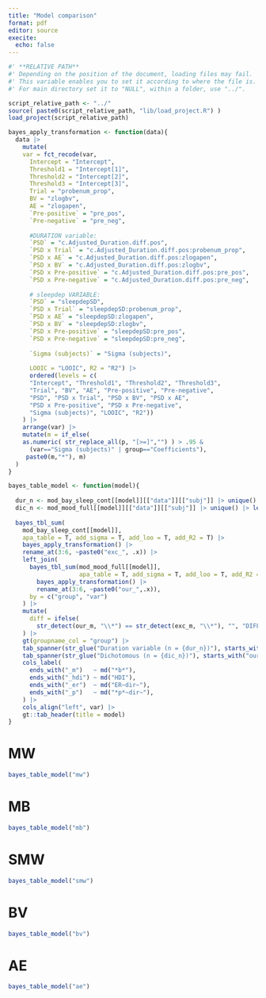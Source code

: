 ```yaml
---
title: "Model comparison"
format: pdf
editor: source
execite:
  echo: false
---
```


```r
#' **RELATIVE PATH**
#' Depending on the position of the document, loading files may fail.
#' This variable enables you to set it according to where the file is. 
#' For main directory set it to "NULL", within a folder, use "../".

script_relative_path <- "../"
source( paste0(script_relative_path, "lib/load_project.R") )
load_project(script_relative_path)
```

```r
bayes_apply_transformation <- function(data){
  data |>
    mutate(    
    var = fct_recode(var, 
      Intercept = "Intercept",
      Threshold1 = "Intercept[1]", 
      Threshold2 = "Intercept[2]", 
      Threshold3 = "Intercept[3]", 
      Trial = "probenum_prop",  
      BV = "zlogbv",
      AE = "zlogapen", 
      `Pre-positive` = "pre_pos", 
      `Pre-negative` = "pre_neg", 
      
      #DURATION variable:
      `PSD` = "c.Adjusted_Duration.diff.pos", 
      `PSD x Trial` = "c.Adjusted_Duration.diff.pos:probenum_prop",
      `PSD x AE` = "c.Adjusted_Duration.diff.pos:zlogapen",
      `PSD x BV` = "c.Adjusted_Duration.diff.pos:zlogbv",
      `PSD x Pre-positive` = "c.Adjusted_Duration.diff.pos:pre_pos", 
      `PSD x Pre-negative` = "c.Adjusted_Duration.diff.pos:pre_neg", 
      
      # sleepdep VARIABLE:
      `PSD` = "sleepdepSD", 
      `PSD x Trial` = "sleepdepSD:probenum_prop",
      `PSD x AE` = "sleepdepSD:zlogapen",
      `PSD x BV` = "sleepdepSD:zlogbv",
      `PSD x Pre-positive` = "sleepdepSD:pre_pos", 
      `PSD x Pre-negative` = "sleepdepSD:pre_neg", 
      
      `Sigma (subjects)` = "Sigma (subjects)",
      
      LOOIC = "LOOIC", R2 = "R2") |>
      ordered(levels = c(
      "Intercept", "Threshold1", "Threshold2", "Threshold3",
      "Trial", "BV", "AE", "Pre-positive", "Pre-negative", 
      "PSD", "PSD x Trial", "PSD x BV", "PSD x AE",
      "PSD x Pre-positive", "PSD x Pre-negative",
      "Sigma (subjects)", "LOOIC", "R2"))
    ) |>
    arrange(var) |>
    mutate(m = if_else(
    as.numeric( str_replace_all(p, "[>=]","") ) > .95 & 
      (var=="Sigma (subjects)" | group=="Coefficients"),
     paste0(m,"*"), m)
  )
}

bayes_table_model <- function(model){
  
  dur_n <- mod_bay_sleep_cont[[model]][["data"]][["subj"]] |> unique() |> length()
  dic_n <- mod_mood_full[[model]][["data"]][["subj"]] |> unique() |> length()
  
  bayes_tbl_sum(
    mod_bay_sleep_cont[[model]], 
    apa_table = T, add_sigma = T, add_loo = T, add_R2 = T) |> 
    bayes_apply_transformation() |>
    rename_at(3:6, ~paste0("exc_", .x)) |>
    left_join(
      bayes_tbl_sum(mod_mood_full[[model]], 
                    apa_table = T, add_sigma = T, add_loo = T, add_R2 = T) |> 
        bayes_apply_transformation() |>
        rename_at(3:6, ~paste0("our_",.x)),
      by = c("group", "var")
    ) |> 
    mutate(
      diff = ifelse(
        str_detect(our_m, "\\*") == str_detect(exc_m, "\\*"), "", "DIFF")
    ) |>
    gt(groupname_col = "group") |>
    tab_spanner(str_glue("Duration variable (n = {dur_n})"), starts_with("exc_")) |>
    tab_spanner(str_glue("Dichotomous (n = {dic_n})"), starts_with("our_")) |>
    cols_label(
      ends_with("_m")   ~ md("*b*"),
      ends_with("_hdi") ~ md("HDI"),
      ends_with("_er")  ~ md("ER~dir~"),
      ends_with("_p")   ~ md("*p*~dir~"),
    ) |>
    cols_align("left", var) |>
    gt::tab_header(title = model)
}
```



# MW

```r
bayes_table_model("mw")
```





# MB 

```r
bayes_table_model("mb")
```




# SMW

```r
bayes_table_model("smw")
```




# BV

```r
bayes_table_model("bv")
```





# AE

```r
bayes_table_model("ae")
```
